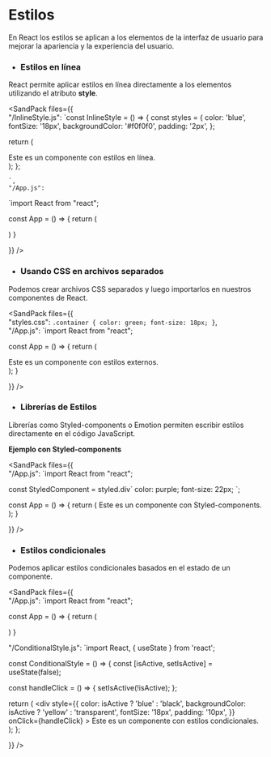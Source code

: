 
# Estilos

En React los estilos se aplican a los elementos de la interfaz de usuario para mejorar la apariencia y la experiencia del usuario. 

- ### Estilos en línea

React permite aplicar estilos en línea directamente a los elementos utilizando el atributo **style**.

<SandPack 
files={{    
"/InlineStyle.js": 
`const InlineStyle = () => {
  const styles = {
    color: 'blue',
    fontSize: '18px',
    backgroundColor: '#f0f0f0',
    padding: '2px',
  };

  return (
    <div style={styles}>
      Este es un componente con estilos en línea.
    </div>
  );
};

    `,   
    "/App.js": 
`import React from "react";

 const App = () => {
    return (
      <div>
        <InlineStyle />
      </div>
    ) 
 }

}}
/>

- ### Usando CSS en archivos separados

Podemos crear archivos CSS separados y luego importarlos en nuestros componentes de React.

<SandPack 
files={{    
"styles.css": 
`.container {
  color: green;
  font-size: 18px;
}`,       
    "/App.js": 
`import React from "react";

const App = () => {
  return (
    <div className="container">
      Este es un componente con estilos externos.
    </div>
  );
}

}}
/>

- ### Librerías de Estilos

Librerías como Styled-components o Emotion permiten escribir estilos directamente en el código JavaScript.

**Ejemplo con Styled-components**

<SandPack 
files={{    
"/App.js": 
`import React from "react";

const StyledComponent = styled.div\`
  color: purple;
  font-size: 22px;
\`;

const App = () => {
  return (
    <StyledComponent>
        Este es un componente con Styled-components.
    </StyledComponent>
  );
}

}}
/>
- ### Estilos condicionales

Podemos aplicar estilos condicionales basados en el estado de un componente.

<SandPack 
files={{    
"/App.js": 
`import React from "react";

 const App = () => {
   return (
    <div>
      <ConditionalStyle />
    </div>
  ) 
 }


"/ConditionalStyle.js":
`import React, { useState } from 'react';

const ConditionalStyle = () => {
 const [isActive, setIsActive] = useState(false);

 const handleClick = () => {
  setIsActive(!isActive);
 };

 return (
    <div
      style={{
        color: isActive ? 'blue' : 'black',
        backgroundColor: isActive ? 'yellow' : 'transparent',
        fontSize: '18px',
        padding: '10px',
      }}
    onClick={handleClick}
    >
      Este es un componente con estilos condicionales.
    </div>
  );
};

}}
/>